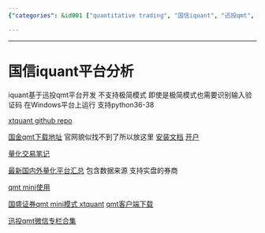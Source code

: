 ```yaml
---
{"categories": &id001 ["quantitative trading", "国信iquant", "迅投qmt", "XtQuant", "GitHub", "qmt mini mode", "国盛证券"], "category": "Quantitative Trading Platforms", "date": "2023-12-22 23:52:59", "description": "This blog post provides a collection of links and information about the 国信iquant quantitative trading platform, built upon the 迅投qmt platform. It offers resources for downloading and installing the platform, as well as guidance on using its mini mode in 国盛证券. The author also mentions XtQuant's GitHub repository and other related platforms.", "tags": *id001, "title": "国信iquant平台分析"}

---
```


------

# 国信iquant平台分析

iquant基于迅投qmt平台开发 不支持极简模式 即使是极简模式也需要识别输入验证码 在Windows平台上运行 支持python36-38

[xtquant github repo](https://github.com/ai4trade/XtQuant)

[国金qmt下载地址](https://download.gjzq.com.cn/gjty/gjzqqmt.rar) 官网貌似找不到了所以放这里 [安装文档](https://max.book118.com/html/2022/0728/7145161103004146.shtm) [开户](http://30daydo.com/article/44339)

[量化交易笔记](https://alg-trade.com/)

[最新国内外量化平台汇总](https://alg-trade.com/2022/10/07/%E6%9C%80%E6%96%B0%E5%9B%BD%E5%86%85%E5%A4%96%E9%87%8F%E5%8C%96%E5%B9%B3%E5%8F%B0%E6%B1%87%E6%80%BB/) 包含数据来源 支持实盘的券商

[qmt mini使用](https://www.imooc.com/article/328721)

[国盛证券qmt mini模式 xtquant](http://30daydo.com/article/44496) [qmt客户端下载](https://www.gszq.com/download)

[迅投qmt微信专栏合集](https://mp.weixin.qq.com/mp/appmsgalbum?__biz=Mzg3ODcyNzc5MA==&action=getalbum&album_id=2459911668907491328&scene=173&from_msgid=2247483667&from_itemidx=1&count=3&nolastread=1#wechat_redirect)


